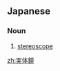 ==Japanese==
{{ja-kanjitab|じつ|k1=じっ|たい|きょう|yomi=o}}

===Noun===
{{ja-noun|じったいきょう}}
# [[stereoscope]]

[[zh:実体鏡]]